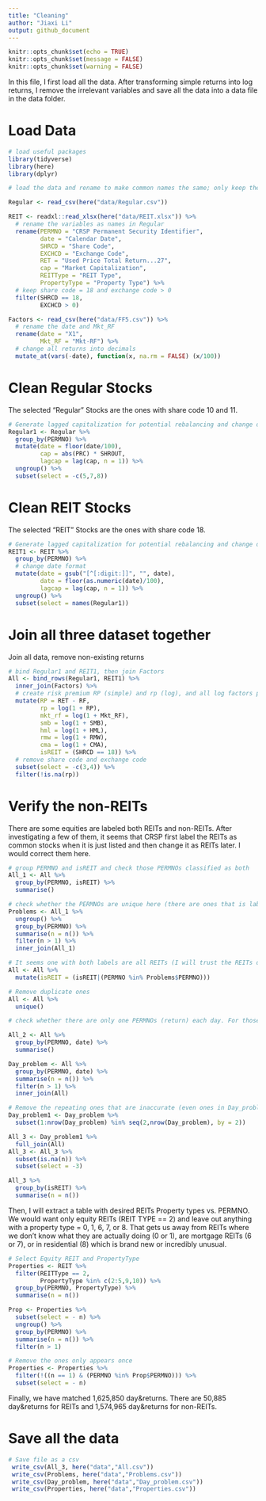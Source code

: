 ```yaml
---
title: "Cleaning"
author: "Jiaxi Li"
output: github_document
---
```


```r
knitr::opts_chunk$set(echo = TRUE)
knitr::opts_chunk$set(message = FALSE)
knitr::opts_chunk$set(warning = FALSE)
```

In this file, I first load all the data. After transforming simple returns into log returns, I remove the irrelevant variables and save all the data into a data file in the data folder.

# Load Data

```r
# load useful packages
library(tidyverse)
library(here)
library(dplyr)

# load the data and rename to make common names the same; only keep the REIT ones with share code 18 and exchange code above 0

Regular <- read_csv(here("data/Regular.csv"))

REIT <- readxl::read_xlsx(here("data/REIT.xlsx")) %>%
  # rename the variables as names in Regular
  rename(PERMNO = "CRSP Permanent Security Identifier",
         date = "Calendar Date",
         SHRCD = "Share Code",
         EXCHCD = "Exchange Code",
         RET = "Used Price Total Return...27",
         cap = "Market Capitalization",
         REITType = "REIT Type",
         PropertyType = "Property Type") %>%
  # keep share code = 18 and exchange code > 0
  filter(SHRCD == 18,
         EXCHCD > 0)

Factors <- read_csv(here("data/FF5.csv")) %>%
  # rename the date and Mkt_RF
  rename(date = "X1",
         Mkt_RF = "Mkt-RF") %>%
  # change all returns into decimals
  mutate_at(vars(-date), function(x, na.rm = FALSE) (x/100))
```


# Clean Regular Stocks

The selected "Regular" Stocks are the ones with share code 10 and 11.

```r
# Generate lagged capitalization for potential rebalancing and change date into yyyymm. Keep exchange code and share code. Note: RET is simple return.
Regular1 <- Regular %>%
  group_by(PERMNO) %>%
  mutate(date = floor(date/100),
         cap = abs(PRC) * SHROUT,
         lagcap = lag(cap, n = 1)) %>%
  ungroup() %>%
  subset(select = -c(5,7,8))
```

# Clean REIT Stocks

The selected "REIT" Stocks are the ones with share code 18.

```r
# Generate lagged capitalization for potential rebalancing and change date into yyyymm. Keep exchange code and share code. Note: RET is simple return.
REIT1 <- REIT %>%
  group_by(PERMNO) %>%
  # change date format
  mutate(date = gsub("[^[:digit:]]", "", date),
         date = floor(as.numeric(date)/100),
         lagcap = lag(cap, n = 1)) %>%
  ungroup() %>%
  subset(select = names(Regular1))
```

# Join all three dataset together

Join all data, remove non-existing returns

```r
# bind Regular1 and REIT1, then join Factors
All <- bind_rows(Regular1, REIT1) %>%
  inner_join(Factors) %>%
  # create risk premium RP (simple) and rp (log), and all log factors premium
  mutate(RP = RET - RF,
         rp = log(1 + RP),
         mkt_rf = log(1 + Mkt_RF),
         smb = log(1 + SMB),
         hml = log(1 + HML),
         rmw = log(1 + RMW),
         cma = log(1 + CMA),
         isREIT = (SHRCD == 18)) %>%
  # remove share code and exchange code
  subset(select = -c(3,4)) %>%
  filter(!is.na(rp))
```

# Verify the non-REITs

There are some equities are labeled both REITs and non-REITs. After investigating a few of them, it seems that CRSP first label the REITs as common stocks when it is just listed and then change it as REITs later. I would correct them here.

```r
# group PERMNO and isREIT and check those PERMNOs classified as both
All_1 <- All %>%
  group_by(PERMNO, isREIT) %>%
  summarise()

# check whether the PERMNOs are unique here (there are ones that is labeled both REITs and non-REITs)
Problems <- All_1 %>%
  ungroup() %>%
  group_by(PERMNO) %>%
  summarise(n = n()) %>%
  filter(n > 1) %>%
  inner_join(All_1)

# It seems one with both labels are all REITs (I will trust the REITs data), and change all them to REITs
All <- All %>%
  mutate(isREIT = (isREIT|(PERMNO %in% Problems$PERMNO)))

# Remove duplicate ones
All <- All %>%
  unique()

# check whether there are only one PERMNOs (return) each day. For those with a problem, I would trust the CRSP data. I checked the CRSP data, and it seems the first ones are accurate.

All_2 <- All %>%
  group_by(PERMNO, date) %>%
  summarise()

Day_problem <- All %>%
  group_by(PERMNO, date) %>%
  summarise(n = n()) %>%
  filter(n > 1) %>%
  inner_join(All)

# Remove the repeating ones that are inaccurate (even ones in Day_problem)
Day_problem1 <- Day_problem %>%
  subset(1:nrow(Day_problem) %in% seq(2,nrow(Day_problem), by = 2))

All_3 <- Day_problem1 %>%
  full_join(All)
All_3 <- All_3 %>%
  subset(is.na(n)) %>%
  subset(select = -3)

All_3 %>%
  group_by(isREIT) %>%
  summarise(n = n())
```

Then, I will extract a table with desired REITs Property types vs. PERMNO. We would want only equity REITs (REIT TYPE == 2) and leave out anything with a property type = 0, 1, 6, 7, or 8.  That gets us away from REITs where we don’t know what they are actually doing (0 or 1), are mortgage REITs (6 or 7), or in residential (8) which is brand new or incredibly unusual.

```r
# Select Equity REIT and PropertyType 
Properties <- REIT %>%
  filter(REITType == 2,
         PropertyType %in% c(2:5,9,10)) %>%
  group_by(PERMNO, PropertyType) %>%
  summarise(n = n())

Prop <- Properties %>%
  subset(select = - n) %>%
  ungroup() %>%
  group_by(PERMNO) %>%
  summarise(n = n()) %>%
  filter(n > 1)

# Remove the ones only appears once
Properties <- Properties %>%
  filter(!((n == 1) & (PERMNO %in% Prop$PERMNO))) %>%
  subset(select = - n)
```

Finally, we have matched 1,625,850 day&returns. There are 50,885 day&returns for REITs and 1,574,965 day&returns for non-REITs.

# Save all the data
```r
# Save file as a csv
 write_csv(All_3, here("data","All.csv"))
 write_csv(Problems, here("data","Problems.csv"))
 write_csv(Day_problem, here("data","Day_problem.csv"))
 write_csv(Properties, here("data","Properties.csv"))
```

